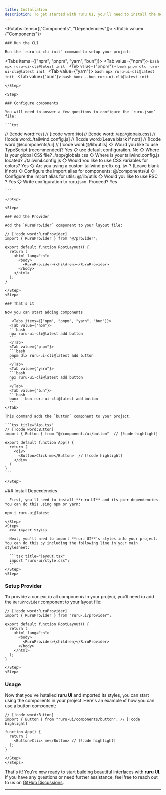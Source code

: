 ```yaml
---
title: Installation
description: To get started with ruru UI, you'll need to install the necessary dependencies and set up your project structure. This guide will walk you through the process step by step.
---
```



<Rutabs items={["Components", "Dependencies"]}>
  <Rutab value={"Components"}>
  <Steps>
    <Step>
    
    ### Run the CLI

    Run the `ruru-ui-cli init` command to setup your project:

   <Tabs items={["npm", "pnpm", "yarn", "bun"]}>
      <Tab value={"npm"}>
      ```bash
      npx ruru-ui-cli@latest init
      ```
      </Tab>
      <Tab value={"pnpm"}>
      ```bash
      pnpm dlx ruru-ui-cli@latest init
      ```
      </Tab>
      <Tab value={"yarn"}>
      ```bash
      npx ruru-ui-cli@latest init
      ```
      </Tab>
      <Tab value={"bun"}>
      ```bash
      bunx --bun ruru-ui-cli@latest init
      ```
    </Tab>
   </Tabs>
    
    </Step>
    
    <Step>
    
    ### Configure components

    You will need to answer a few questions to configure the `ruru.json` file:

    ```txt
// [!code word:Yes]
// [!code word:No]
// [!code word:./app/globals.css]
// [!code word:./tailwind.config.js]
// [!code word:(Leave blank if not)]
// [!code word:@/components/ui]
// [!code word:@/lib/utils]
◇ Would you like to use TypeScript (recommended)? Yes
◇ use default configuration. No
◇ Where is your global CSS file? ./app/globals.css
◇ Where is your tailwind.config.js located? ./tailwind.config.js
◇ Would you like to use CSS variables for colors? Yes
◇ Are you using a custom tailwind prefix eg. tw-? (Leave blank if not)
◇ Configure the import alias for components: @/components/ui
◇ Configure the import alias for utils: @/lib/utils
◇ Would you like to use RSC ? Yes
◇ Write configuration to ruru.json. Proceed? Yes

    ```

    </Step>

    <Step>

    ### Add the Provider

    Add the `RuruProvider` component to your layout file:

```tsx title="layout.tsx"
// [!code word:RuruProvider]
import { RuruProvider } from "@/provider";

export default function RootLayout() {
  return (
    <html lang="en">
      <body>
        <RuruProvider>{children}</RuruProvider>
      </body>
    </html>
  );
}
```
    </Step>
    <Step>

    ### That's it

    Now you can start adding components

       <Tabs items={["npm", "pnpm", "yarn", "bun"]}>
      <Tab value={"npm"}>
      ```bash
      npx ruru-ui-cli@latest add button
      ```
      </Tab>
      <Tab value={"pnpm"}>
      ```bash
      pnpm dlx ruru-ui-cli@latest add button
      ```
      </Tab>
      <Tab value={"yarn"}>
      ```bash
      npx ruru-ui-cli@latest add button
      ```
      </Tab>
      <Tab value={"bun"}>
      ```bash
      bunx --bun ruru-ui-cli@latest add button
      ```
    </Tab>

   </Tabs>

    This command adds the `button` component to your project.

    ```tsx title="App.tsx"
    // [!code word:Button]
    import { Button } from "@/components/ui/button"  // [!code highlight]

    export default function App() {
      return (
        <div>
          <Button>Click me</Button>  // [!code highlight]
        </div>
      )
    }
    ```

    </Step>

  </Steps>
  </Rutab>

  <Rutab value="Dependencies">
    <Steps>
    <Step>
      ### Install Dependencies

      First, you'll need to install **ruru UI** and its peer dependencies. You can do this using npm or yarn:

```package-install
npm i ruru-ui@latest
```
    </Step>
    <Step>
      ### Import Styles

      Next, you'll need to import **ruru UI**'s styles into your project. You can do this by including the following line in your main stylesheet:

      ```tsx title="layout.tsx"
      import "ruru-ui/style.css";
      ```
    </Step>
    <Step>

### Setup Provider

To provide a context to all components in your project, you'll need to add the `RuruProvider` component to your layout file:

```tsx title="layout.tsx"
// [!code word:RuruProvider]
import { RuruProvider } from "ruru-ui/provider";

export default function RootLayout() {
  return (
    <html lang="en">
      <body>
        <RuruProvider>{children}</RuruProvider>
      </body>
    </html>
  );
}
```
    </Step>
    <Step>

### Usage

Now that you've installed **ruru UI** and imported its styles, you can start using the components in your project. Here's an example of how you can use a button component:

```tsx title="App.tsx"
// [!code word:Button]
import { Button } from "ruru-ui/components/button"; // [!code highlight]

function App() {
  return (
    <Button>Click me</Button> // [!code highlight]
  );  
}
```  
    </Step>
    </Steps>
  </Rutab>
</Rutabs>

  That's it! You're now ready to start building beautiful interfaces with **ruru UI**. If you have any questions or need further assistance, feel free to reach out to us on [GitHub Discussions](https://github.com/ruru-m07/ruru-ui/discussions/3).

---
